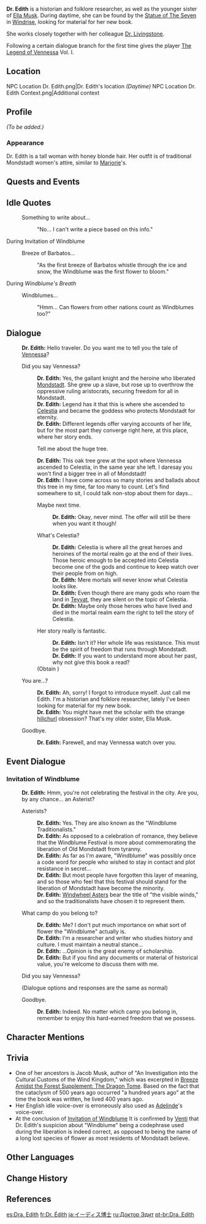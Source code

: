 {{Meta
<!-- REMOVE THIS TEMPLATE AFTER ADDING MISSING INFO -->
|missing_NPC_profile  = yes
}}
{{Character Infobox
|image            = NPC Dr. Edith.png
|realname         = Edith Musk
|type             = Open-World NPC
|region           = Mondstadt
|location         = Mondstadt
|affiliation      = Musk Family
|title            = Historian
|dialoguereward   = {{Card|The Legend of Vennessa|vol=1}}
|ancestry         = Musk Family
|sibling          = Ella Musk
|relative         = Jacob Musk
|relativeNote     = ancestor
|voiceJP          = [http://amuleto.jp/talents/ishikawaanna.html Anna Ishikawa ({{ja|石川 明日菜}})]<ref name="Anna Ishikawa">Twitter: [https://twitter.com/anpippi1125/status/1359783303088205825 JP VA Self Announcement] ([https://web.archive.org/web/20211025142940/https://twitter.com/anpippi1125/status/1359783303088205825 Archived])</ref>
}}
'''Dr. Edith''' is a historian and folklore researcher, as well as the <!--Until Dr. Edith's voice-over is changed to reflect Ella Musk's current character model, she is to remain the younger sister-->younger sister of [[Ella Musk]]. During daytime, she can be found by the [[Statue of The Seven]] in [[Windrise]], looking for material for her new book.

She works closely together with her colleague [[Dr. Livingstone]].

Following a certain dialogue branch for the first time gives the player [[The Legend of Vennessa]] Vol. I.

==Location==
<gallery>
NPC Location Dr. Edith.png|Dr. Edith's location ''(Daytime)''
NPC Location Dr. Edith Context.png|Additional context
</gallery>

==Profile==
<!--detailed story/lore information goes here-->
''(To be added.)''

===Appearance===
Dr. Edith is a tall woman with honey blonde hair. Her outfit is of traditional Mondstadt women's attire, similar to [[Marjorie]]'s.

==Quests and Events==
{{Quests and Events}}

==Idle Quotes==
{{Dialogue Start}}
: {{DIcon|Idle}} Something to write about...
:: {{A|VO Dr. Edith 01.ogg}} "No... I can't write a piece based on this info."
{{Dialogue End}}

;During Invitation of Windblume
{{Dialogue Start}}
: {{DIcon|Idle}} Breeze of Barbatos...
:: {{A|VO Dr. Edith Invitation of Windblume 01.ogg}} "As the first breeze of Barbatos whistle through the ice and snow, the Windblume was the first flower to bloom."
{{Dialogue End}}

;During ''Windblume's Breath''
{{Dialogue Start}}
: {{DIcon|Idle}} Windblumes...
:: {{A|VO Dr. Edith Windblume's Breath 01.ogg}} "Hmm... Can flowers from other nations count as Windblumes too?"
{{Dialogue End}}

==Dialogue==
{{Dialogue Start}}
:'''Dr. Edith:''' Hello traveler. Do you want me to tell you the tale of [[Vennessa]]?
:{{DIcon}} Did you say Vennessa?
::'''Dr. Edith:''' Yes, the gallant knight and the heroine who liberated [[Mondstadt]]. She grew up a slave, but rose up to overthrow the oppressive ruling aristocrats, securing freedom for all in Mondstadt.
::'''Dr. Edith:''' Legend has it that this is where she ascended to [[Celestia]] and became the goddess who protects Mondstadt for eternity.
::'''Dr. Edith:''' Different legends offer varying accounts of her life, but for the most part they converge right here, at this place, where her story ends.
::{{DIcon}}Tell me about the huge tree.
::'''Dr. Edith:''' This oak tree grew at the spot where Vennessa ascended to Celestia, in the same year she left. I daresay you won't find a bigger tree in all of Mondstadt!
::'''Dr. Edith:''' I have come across so many stories and ballads about this tree in my time, far too many to count. Let's find somewhere to sit, I could talk non-stop about them for days...
::{{DIcon}} Maybe next time.
:::'''Dr. Edith:''' Okay, never mind. The offer will still be there when you want it though!
::{{DIcon}} What's Celestia?
:::'''Dr. Edith:''' Celestia is where all the great heroes and heroines of the mortal realm go at the end of their lives. Those heroic enough to be accepted into Celestia become one of the gods and continue to keep watch over their people from on high.
:::'''Dr. Edith:''' Mere mortals will never know what Celestia looks like.
:::'''Dr. Edith:''' Even though there are many gods who roam the land in [[Teyvat]], they are silent on the topic of Celestia.
:::'''Dr. Edith:''' Maybe only those heroes who have lived and died in the mortal realm earn the right to tell the story of Celestia.
::{{DIcon|Reward}} Her story really is fantastic.
:::'''Dr. Edith:''' Isn't it? Her whole life was resistance. This must be the spirit of freedom that runs through Mondstadt.
:::'''Dr. Edith:''' If you want to understand more about her past, why not give this book a read?
::;(Obtain {{Item|The Legend of Vennessa (I)}})
:{{DIcon}} You are...?
::'''Dr. Edith:''' Ah, sorry! I forgot to introduce myself. Just call me Edith. I'm a historian and folklore researcher, lately I've been looking for material for my new book.
::'''Dr. Edith:''' You might have met the scholar with the strange [[hilichurl]] obsession? That's my older sister, Ella Musk.
:{{DIcon}} Goodbye.
::'''Dr. Edith:''' Farewell, and may Vennessa watch over you.
{{Dialogue End}}

==Event Dialogue==
===Invitation of Windblume===
{{Dialogue Start}}
:'''Dr. Edith:''' Hmm, you're not celebrating the festival in the city. Are you, by any chance... an Asterist?
:{{DIcon}} Asterists?
::'''Dr. Edith:''' Yes. They are also known as the "Windblume Traditionalists."
::'''Dr. Edith:''' As opposed to a celebration of romance, they believe that the Windblume Festival is more about commemorating the liberation of Old Mondstadt from tyranny.
::'''Dr. Edith:''' As far as I'm aware, "Windblume" was possibly once a code word for people who wished to stay in contact and plot resistance in secret...
::'''Dr. Edith:''' But most people have forgotten this layer of meaning, and so those who feel that this festival should stand for the liberation of Mondstadt have become the minority.
::'''Dr. Edith:''' [[Windwheel Aster]]s bear the title of "the visible winds," and so the traditionalists have chosen it to represent them.
:{{DIcon}} What camp do you belong to?
::'''Dr. Edith:''' Me? I don't put much importance on what sort of flower the "Windblume" actually is.
::'''Dr. Edith:''' I'm a researcher and writer who studies history and culture. I must maintain a neutral stance...
::'''Dr. Edith:''' ...Opinion is the great enemy of scholarship.
::'''Dr. Edith:''' But if you find any documents or material of historical value, you're welcome to discuss them with me.
:{{DIcon}} Did you say Vennessa?
:;(Dialogue options and responses are the same as normal)
:{{DIcon}} Goodbye.
::'''Dr. Edith:''' Indeed. No matter which camp you belong in, remember to enjoy this hard-earned freedom that we possess.
{{Dialogue End}}

==Character Mentions==
{{Character Mentions}}

==Trivia==
* One of her ancestors is Jacob Musk, author of "An Investigation into the Cultural Customs of the Wind Kingdom," which was excerpted in [[Breeze Amidst the Forest Supplement: The Dragon Tome]]. Based on the fact that the cataclysm of 500 years ago occurred "a hundred years ago" at the time the book was written, he lived 400 years ago.
* Her English idle voice-over is erroneously also used as [[Adelinde]]'s voice-over.
* At the conclusion of [[Invitation of Windblume]] It is confirmed by [[Venti]] that Dr. Edith's suspicion about "Windblume" being a codephrase used during the liberation is indeed correct, as opposed to being the name of a long lost species of flower as most residents of Mondstadt believe.

==Other Languages==
{{Other Languages
|default_hidden = 1
|en      = Dr. Edith
|zhs     = 艾迪丝博士
|zhs_rm  = Àidísī-bóshì
|zht     = 艾迪絲博士
|zht_rm  = Àidísī-bóshì
|ja      = イーディス博士
|ja_rm   = Iidisu-hakase{{Assumed}}
|ko      = 이디스 {{tt|박사|博士}}
|es      = Dra. Edith
|fr      = Dr. Édith
|ru      = Доктор Эдит
|th      = Dr. Edith
|vi      = Dr.Edith
|de      = Dr. Edith
|id      = Dr. Edith
|pt      = Dra. Edith
|tr      = Dr. Edith
|it      = Dottoressa Edith
}}

==Change History==
{{Change History|1.0}}

==References==
{{Reflist}}

[[es:Dra. Edith]]
[[fr:Dr. Édith]]
[[ja:イーディス博士]]
[[ru:Доктор Эдит]]
[[pt-br:Dra. Edith]]